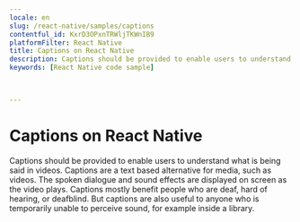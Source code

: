 ```yaml
---
locale: en
slug: /react-native/samples/captions
contentful_id: KxrD3OPxnTRWljTKWnIB9
platformFilter: React Native
title: Captions on React Native
description: Captions should be provided to enable users to understand what is being said in videos.
keywords: [React Native code sample]


	
---
```


# Captions on React Native

Captions should be provided to enable users to understand what is being said in videos. Captions are a text based alternative for media, such as videos. The spoken dialogue and sound effects are displayed on screen as the video plays. Captions mostly benefit people who are deaf, hard of hearing, or deafblind. But captions are also useful to anyone who is temporarily unable to perceive sound, for example inside a library.

<CodeSample id="media-captions" locale="en" platform="react native"/>